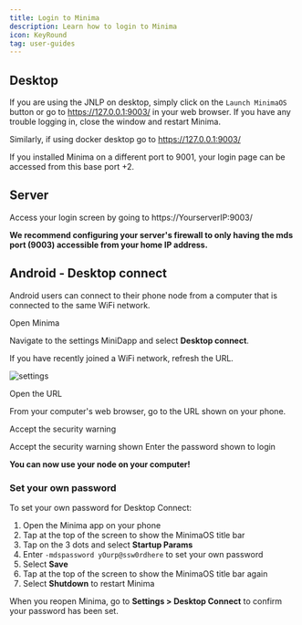 ```yaml
---
title: Login to Minima
description: Learn how to login to Minima
icon: KeyRound
tag: user-guides
---
```


## Desktop

If you are using the JNLP on desktop, simply click on the `Launch MinimaOS` button or go to https://127.0.0.1:9003/ in your web browser. If you have any trouble logging in, close the window and restart Minima.

Similarly, if using docker desktop go to https://127.0.0.1:9003/

If you installed Minima on a different port to 9001, your login page can be accessed from this base port +2.

## Server

Access your login screen by going to https://YourserverIP:9003/

**We recommend configuring your server's firewall to only having the mds port (9003) accessible from your home IP address.**

## Android - Desktop connect

Android users can connect to their phone node from a computer that is connected to the same WiFi network.

<Steps>
<Step>

<Heading as="h3">Open Minima</Heading>

Navigate to the settings MiniDapp and select **Desktop connect**.

<Callout title="Refresh the URL" type="info">
  If you have recently joined a WiFi network, refresh the URL.
</Callout>

![settings](/settings-icon.png)

</Step>

<Step>
<Heading as="h3">
  Open the URL
</Heading>

From your computer's web browser, go to the URL shown on your phone.

<ImageZoom
  alt="desktopconnect"
  src="/desktop-connect.png"
  width={300}
  height={300}
/>

</Step>

<Step>

<Heading as="h3">Accept the security warning</Heading>

Accept the security warning shown
Enter the password shown to login

</Step>

</Steps>

**You can now use your node on your computer!**

### Set your own password

To set your own password for Desktop Connect:

1. Open the Minima app on your phone
2. Tap at the top of the screen to show the MinimaOS title bar
3. Tap on the 3 dots and select **Startup Params**
4. Enter `-mdspassword yOurp@ssw0rdhere` to set your own password
5. Select **Save**
6. Tap at the top of the screen to show the MinimaOS title bar again
7. Select **Shutdown** to restart Minima

When you reopen Minima, go to **Settings > Desktop Connect** to confirm your password has been set.

